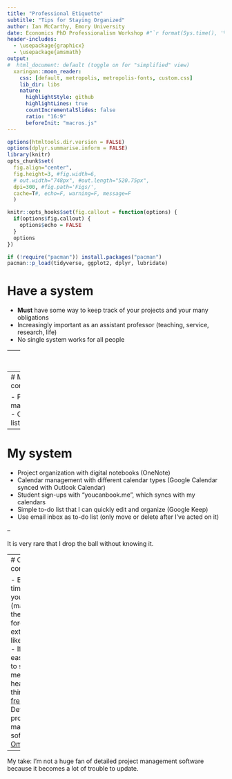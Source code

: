 ```yaml
---
title: "Professional Etiquette"
subtitle: "Tips for Staying Organized"
author: Ian McCarthy, Emory University
date: Economics PhD Professionalism Workshop #"`r format(Sys.time(), '%d %B %Y')`"
header-includes: 
  - \usepackage{graphicx}
  - \usepackage{amsmath}
output:
#  html_document: default (toggle on for "simplified" view)
  xaringan::moon_reader:
    css: [default, metropolis, metropolis-fonts, custom.css] 
    lib_dir: libs
    nature:
      highlightStyle: github
      highlightLines: true
      countIncrementalSlides: false
      ratio: "16:9"
      beforeInit: "macros.js"
---
```


<!-- Adjust some CSS code for font size, maintain R code font size -->
<style type="text/css">
.remark-slide-content {
    font-size: 30px;
    padding: 1em 2em 1em 2em;    
}
.remark-code, .remark-inline-code { 
    font-size: 20px;
}
</style>


<!-- Set R options for how code chunks are displayed and load packages -->
```r
options(htmltools.dir.version = FALSE)
options(dplyr.summarise.inform = FALSE)
library(knitr)
opts_chunk$set(
  fig.align="center",  
  fig.height=3, #fig.width=6,
  # out.width="748px", #out.length="520.75px",
  dpi=300, #fig.path='Figs/',
  cache=T#, echo=F, warning=F, message=F
  )

knitr::opts_hooks$set(fig.callout = function(options) {
  if(options$fig.callout) {
    options$echo = FALSE
  }
  options
})

if (!require("pacman")) install.packages("pacman")
pacman::p_load(tidyverse, ggplot2, dplyr, lubridate)
```


# Have a system

- **Must** have some way to keep track of your projects and your many obligations
- Increasingly important as an assistant professor (teaching, service, research, life)
- No single system works for all people

---
# Old school or digital

- Writing things down helps, so good 'ole pen and paper is hard to beat if you can keep it organized. Try a journaling method (e.g., bullet journals) if this is your jam.
- I prefer always having my lists and "journals" available at all times, which just isn't feasible for me on paper. 

---
# Main considerations

- Project management/tracking
- Calendar
- To-do list

---
# My system

- Project organization with digital notebooks (OneNote)
- Calendar management with different calendar types (Google Calendar synced with Outlook Calendar)
- Student sign-ups with "youcanbook.me", which syncs with my calendars
- Simple to-do list that I can quickly edit and organize (Google Keep)
- Use email inbox as to-do list (only move or delete after I've acted on it)

--

It is very rare that I drop the ball without knowing it. 

---
# Other considerations

- Block out time for yourself (manually in the calendar, forced time in extensions like [freedom](https://freedom.to/))
- If you are easily drawn to social media, I've heard good things about [freedom](https://freedom.to/)
- Detailed project management software, like [OmniFocus](https://www.omnigroup.com/omnifocus/web/?pk_vid=81b024e9ccba5d3816087347588d523f).

--

My take: I'm not a huge fan of detailed project management software because it becomes a lot of trouble to update.